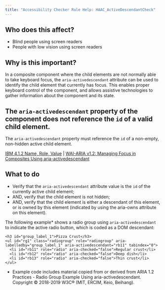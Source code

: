 ```yaml
---
title: "Accessibility Checker Rule Help: HAAC_ActiveDescendantCheck"
---
```


<div className="toolHelp">
<Row>
<Column colLg={5} colMd={3} colSm={4} className="toolLeft">

## Who does this affect?

* Blind people using screen readers
* People with low vision using screen readers

## Why is this important?

In a composite component where the child elements are not normally able to take keyboard focus, the `aria-activedescendant` attribute can be used to identify the child element that currently has focus. This enables proper keyboard control of the component, and allows assistive technologies to gather information about the component and its state.

</Column>
<Column colLg={11} colMd={5} colSm={4} className="toolMain">

<div id="locLevel"></div>

## The `aria-activedescendant` property of the component does not reference the `id` of a valid child element.
The `aria-activedescendant` property must reference the `id` of a non-empty, non-hidden active child element.

[IBM 4.1.2 Name, Role, Value](http://www.ibm.com/able/guidelines/ci162/name_role_value.html) | [WAI-ARIA v1.2: Managing Focus in Composites Using aria-activedescendant](https://www.w3.org/TR/wai-aria-practices-1.2/#kbd_focus_activedescendant)


<div id="locSnippet"></div>

## What to do

* Verify that the `aria-activedescendant` attribute value is the `id` of the currently active child element;
* AND, verify that the child element is not hidden;
* AND, verify that the child element is either a descendant of this element, or is owned by this element (indicated by using the aria-owns attribute on this element).

The following example* shows a radio group using `aria-activedescendant` to indicate the active radio button, which is coded as a DOM descendant:

   ``` 
   <h3 id="group_label_1">Pizza Crust</h3>
   <ul id="rg1" class="radiogroup" role="radiogroup" aria-labelledby="group_label_1" aria-activedescendant="rb11" tabindex="0">
     <li id="rb11" role="radio" aria-checked="false">Regular crust</li>
     <li id="rb12" role="radio" aria-checked="false">Deep dish</li>
     <li id="rb13" role="radio" aria-checked="false">Thin crust</li>
   </ul> 
   ``` 
   
* Example code includes material copied from or derived from ARIA 1.2 Practices - Radio Group Example Using aria-activedescendant. Copyright © 2018-2019 W3C® (MIT, ERCIM, Keio, Beihang).


</Column>
</Row>
</div>

